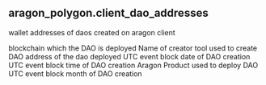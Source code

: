 ## aragon_polygon.client_dao_addresses 
wallet addresses of daos created on aragon client


<ParamField path="blockchain">
blockchain which the DAO is deployed
</ParamField>
<ParamField path="dao_creator_tool">
Name of creator tool used to create DAO
</ParamField>
<ParamField path="dao">
address of the dao deployed
</ParamField>
<ParamField path="dao_wallet_address">

</ParamField>
<ParamField path="created_date">
UTC event block date of DAO creation
</ParamField>
<ParamField path="created_block_time">
UTC event block time of DAO creation
</ParamField>
<ParamField path="product">
Aragon Product used to deploy DAO
</ParamField>
<ParamField path="block_month">
UTC event block month of DAO creation
</ParamField>
